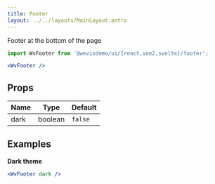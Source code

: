```yaml
---
title: Footer
layout: ../../layouts/MainLayout.astro
---
```



Footer at the bottom of the page

<WvFooter />

```jsx
import WvFooter from '@wevisdemo/ui/{react,vue2,svelte}/footer';

<WvFooter />
```

## Props

| Name | Type    | Default |
| ---- | ------- | ------- |
| dark | boolean | `false` |

## Examples

**Dark theme**

<WvFooter dark />

```jsx
<WvFooter dark />
```
